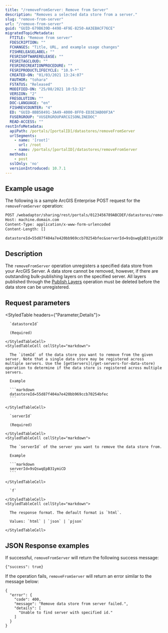 ```yaml
---
title: "/removeFromServer: Remove from Server"
description: "Removes a selected data store from a server."
slug: "remove-from-server"
url: "/remove-from-server"
guid: "GUID-679B639D-4498-4F9E-8250-AA3EBACF76CE"
migratedTopicMetadata:
  FTITLE: "Remove from server"
  FDESCRIPTION: ""
  FCHANGES: "Title, URL, and example usage changes"
  FISHRELEASELABEL: ""
  FESRISOFTWARERELEASE: ""
  FESRITAGCLOUD: ""
  FESRIRECREATIONPROCEDURE: ""
  FESRIPRODUCTLIFECYCLE: "10.9-*"
  CREATED-ON: "01/03/2021 13:24:07"
  FAUTHOR: "tohara"
  FSTATUS: "Released"
  MODIFIED-ON: "25/08/2021 10:53:32"
  VERSION: "2"
  FRESOLUTION: ""
  DOC-LANGUAGE: "en"
  FISHREVCOUNTER: "4"
  ED: "GUID-8BB58491-3A49-4000-8FF0-ED3E3AB00F3A"
  FUSERGROUP: "VUSERGROUPARCGISONLINEDOC"
  READ-ACCESS: ""
restInfoMetadata:
  apiPath: /portals/[portalID]/datastores/removeFromServer
  urlSegments:
    - name: '[root]'
      url: /root
    - name: /portals/[portalID]/datastores/removeFromServer
  methods:
    - post
  sslOnly: 'no'
  versionIntroduced: 10.7.1
---
```


## Example usage

The following is a sample ArcGIS Enterprise POST request for the `removeFromServer` operation:

```markdown
POST /webadaptor/sharing/rest/portals/0123456789ABCDEF/datastores/removeFromServer HTTP/1.1
Host: machine.domain.com
Content-Type: application/x-www-form-urlencoded
Content-Length: []

datastoreId=55d87f404a7e420bb969ccb70254bfec&serverId=9sQswqEpB31ymiCD&f=pjson

```

## Description

The `removeFromServer` operation unregisters a specified data store from your ArcGIS Server. A data store cannot be removed, however, if there are outstanding bulk-publishing layers on the specified server. All layers published through the [Publish Layers](/publish-layers) operation must be deleted before the data store can be unregistered.


##  Request parameters

<StyledTable headers={"Parameter,Details"}>
  <StyledTableRow>
    <StyledTableCell cellStyle="markdown">

      `datastoreId` 

      (Required)

    </StyledTableCell>
    <StyledTableCell cellStyle="markdown">

      The `itemId` of the data store you want to remove from the given server. Note that a single data store may be registered across multiple servers. Use the [getServers](/get-servers-for-data-store) operation to determine if the data store is registered across multiple servers.

      Example

      ```markdown
      datastoreId=55d87f404a7e420bb969ccb70254bfec
      ```

    </StyledTableCell>
  </StyledTableRow>
  <StyledTableRow>
    <StyledTableCell cellStyle="markdown">

      `serverId` 

      (Required)

    </StyledTableCell>
    <StyledTableCell cellStyle="markdown">

      The `serverId` of the server you want to remove the data store from.

      Example

      ```markdown
      serverId=9sQswqEpB31ymiCD
      ```

    </StyledTableCell>
  </StyledTableRow>
  <StyledTableRow>
    <StyledTableCell cellStyle="markdown">

      `f` 

    </StyledTableCell>
    <StyledTableCell cellStyle="markdown">

      The response format. The default format is `html`.

      Values: `html` | `json` | `pjson`

    </StyledTableCell>
  </StyledTableRow>
</StyledTable>


## JSON Response examples

If successful, `removeFromServer` will return the following success message:

```other
{"success": true}
```

If the operation fails, `removeFromServer` will return an error similar to the message below:

```other
{
  "error": {
    "code": 400,
    "message": "Remove data store from server failed.",
    "details": [
      "Unable to find server with specified id."
    ]
  }
}
```